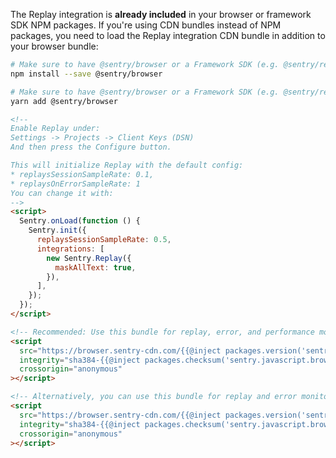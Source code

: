 The Replay integration is **already included** in your browser or framework SDK NPM packages. If you're using CDN bundles instead of NPM packages, you need to load the Replay integration CDN bundle in addition to your browser bundle:

```bash {tabTitle: npm}
# Make sure to have @sentry/browser or a Framework SDK (e.g. @sentry/react) installed
npm install --save @sentry/browser
```

```bash {tabTitle: Yarn}
# Make sure to have @sentry/browser or a Framework SDK (e.g. @sentry/react) installed
yarn add @sentry/browser
```

```html {tabTitle: Loader}
<!--
Enable Replay under:
Settings -> Projects -> Client Keys (DSN)
And then press the Configure button.

This will initialize Replay with the default config:
* replaysSessionSampleRate: 0.1,
* replaysOnErrorSampleRate: 1
You can change it with:
-->
<script>
  Sentry.onLoad(function () {
    Sentry.init({
      replaysSessionSampleRate: 0.5,
      integrations: [
        new Sentry.Replay({
          maskAllText: true,
        }),
      ],
    });
  });
</script>
```

```html {tabTitle: CDN}
<!-- Recommended: Use this bundle for replay, error, and performance monitoring -->
<script
  src="https://browser.sentry-cdn.com/{{@inject packages.version('sentry.javascript.browser') }}/bundle.tracing.replay.min.js"
  integrity="sha384-{{@inject packages.checksum('sentry.javascript.browser', 'bundle.tracing.replay.min.js', 'sha384-base64') }}"
  crossorigin="anonymous"
></script>

<!-- Alternatively, you can use this bundle for replay and error monitoring only -->
<script
  src="https://browser.sentry-cdn.com/{{@inject packages.version('sentry.javascript.browser') }}/bundle.replay.min.js"
  integrity="sha384-{{@inject packages.checksum('sentry.javascript.browser', 'bundle.replay.min.js', 'sha384-base64') }}"
  crossorigin="anonymous"
></script>
```
